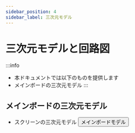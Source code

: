 ```yaml
---
sidebar_position: 4
sidebar_label: 三次元モデル
---
```


# 三次元モデルと回路図

:::info
* 本ドキュメントでは以下のものを提供します
* メインボードの三次元モデル
:::




## メインボードの三次元モデル

* スクリーンの三次元モデル
    <Button variant="contained" disableElevation component="a" rel="noopener" href="https://cdn.mellow.klipper.cn/STEP/FLY-DSI-LCD5.step">メインボードモデル</Button>
